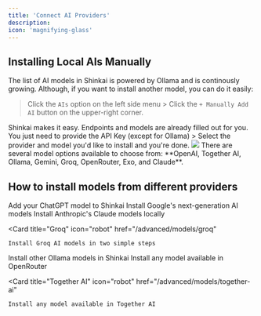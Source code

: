 ```yaml
---
title: 'Connect AI Providers'
description: 
icon: 'magnifying-glass'
---
```


## Installing Local AIs Manually
The list of AI models in Shinkai is powered by Ollama and is continously growing. Although, if you want to install another model, you can do it easily:

> Click the `AIs` option on the left side menu > Click the `+ Manually Add AI` button on the upper-right corner.

<Tip>
  Shinkai makes it easy. Endpoints and models are already filled out for you. You just need to provide the API Key (except for Ollama) > Select the provider and model you'd like to install and you're done. 
</Tip>

<Frame>
  <img src="/images/manual-ai-b.jpg" style={{ borderRadius: '0.5rem' }} />
</Frame>
There are several model options available to choose from: **OpenAI, Together AI, Ollama, Gemini, Groq, OpenRouter, Exo, and Claude**.

##  How to install models from different providers

<CardGroup cols={2}>
  <Card
    title="OpenAI"
    icon="robot"
    href="/advanced/models/gpt"
  >
    Add your ChatGPT model to Shinkai
  </Card>
  <Card
    title="Gemini"
    icon="robot"
    href="/advanced/models/gemini"
  >
    Install Google's next-generation AI models
  </Card>

</CardGroup>

<CardGroup cols={2}>
  <Card
    title="Claude"
    icon="robot"
    href="/advanced/models/claude"
  >
    Install Anthropic's Claude models locally
  </Card>
  
  <Card
    title="Groq"
    icon="robot"
    href="/advanced/models/groq"
  >
    Install Groq AI models in two simple steps
  </Card>

</CardGroup>

<CardGroup cols={3}>
  <Card
    title="Ollama"
    icon="robot"
    href="/advanced/models/ollama"
  >
    Install other Ollama models in Shinkai
  </Card>
  <Card
    title="OpenRouter"
    icon="robot"
    href="/advanced/models/openrouter"
  >
    Install any model available in OpenRouter
  </Card>

  <Card
    title="Together AI"
    icon="robot"
    href="/advanced/models/together-ai"
  >
    Install any model available in Together AI
  </Card>

</CardGroup>